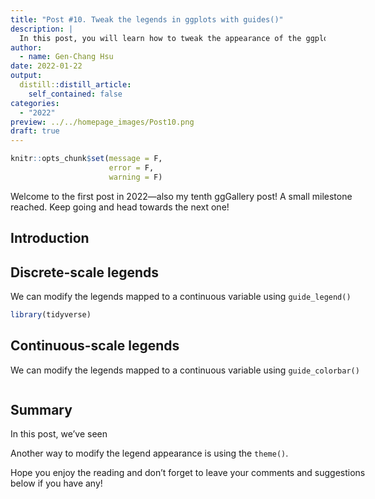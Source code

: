 ```yaml
---
title: "Post #10. Tweak the legends in ggplots with guides()"
description: |
  In this post, you will learn how to tweak the appearance of the ggplot legends using with the function `guides()`.
author:
  - name: Gen-Chang Hsu
date: 2022-01-22
output:
  distill::distill_article:
    self_contained: false
categories:
  - "2022"
preview: ../../homepage_images/Post10.png
draft: true
---
```


<!-- Webpage style -->
<style>
d-article a {
    color: #2780e3 !important;
    border-bottom: none !important;
}

d-article a:hover {
    color: #2780e3 !important;
    border-bottom: 2px solid !important;
}

d-byline {
    margin-left: -10% !important;
}

d-title {
    margin-left: -10%;
}

d-title h1{
    font-size: 45px;
    width: 130%;
}

d-article {
    margin-left: -10%;
}

p {
    width: 120%;
}

d-article h2 {
    width: 120%;
}

d-article h3 {
  width: 120%;
  font-size: 28px;
}

div.article-footer{
    width: 120%;
}

d-article div.sourceCode { 
    width: 120% !important;
}

d-article pre { 
    width: 120% !important;
}

div.l-body {
    width: 120% !important;
}

</style>

```r
knitr::opts_chunk$set(message = F, 
                      error = F, 
                      warning = F)

```

<!-- Start of the article -->

Welcome to the first post in 2022—also my tenth ggGallery post! A small milestone reached. Keep going and head towards the next one!

## Introduction



## Discrete-scale legends
We can modify the legends mapped to a continuous variable using `guide_legend()`

```r
library(tidyverse)

```


## Continuous-scale legends
We can modify the legends mapped to a continuous variable using `guide_colorbar()`

```r


```


## Summary

In this post, we've seen

Another way to modify the legend appearance is using the `theme()`. 





Hope you enjoy the reading and don't forget to leave your comments and suggestions below if you have any!
